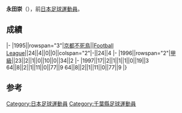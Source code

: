 {{Infobox football biography
|name=永田崇
|image=
|fullname=永田崇
|birth_date={{Birth date and age|1972|4|13}}
|cityofbirth=[[千葉縣|千葉縣]]
|countryofbirth=[[日本|日本]]
|position=[[前鋒_(足球)|前鋒]]
|currentclub=
|years=1996-1997
|clubs=[[京都不死鳥|京都不死鳥]]
|caps(goals)=
|nationalyears=
|nationalteam=
|nationalcaps(goals)=
}}
'''永田崇'''（{{Bd|1972年|4月13日||}}），前[[日本|日本]][[足球|足球]][[運動員|運動員]]。

==成績==
{{Football player club statistics 1|YYN}}
{{Football player club statistics 2|JPN|YYN}}
|-
|1995||rowspan="3"|[[京都不死鳥|京都不死鳥]]||[[Japan_Football_League|Football League]]||24||4||0||0||colspan="2"|-||24||4
|-
|1996||rowspan="2"|[[日本職業足球甲級聯賽|甲級]]||23||2||1||0||10||0||34||2
|-
|1997||17||2||1||1||1||0||19||3
{{Football player club statistics 3|1|JPN}}64||8||2||1||11||0||77||9
{{Football player club statistics 5}}64||8||2||1||11||0||77||9
|}

==参考==
{{reflist}}

{{Japan-sport-bio-stub}}
{{Soccer-player-stub}}
[[Category:日本足球運動員|Category:日本足球運動員]]
[[Category:千葉縣足球運動員|Category:千葉縣足球運動員]]